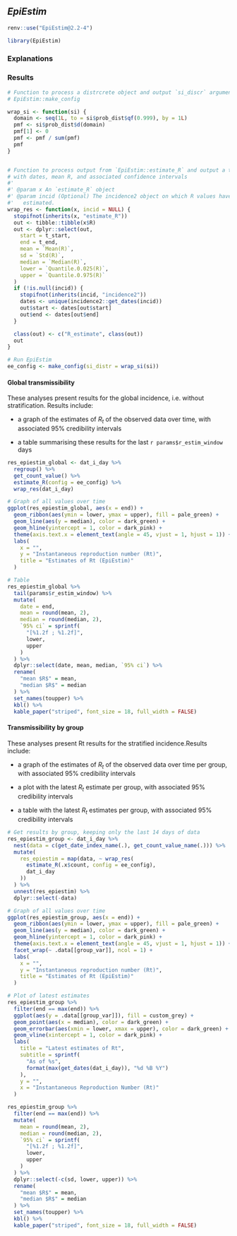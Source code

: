 ## _EpiEstim_ 

```r
renv::use("EpiEstim@2.2-4")
```

```r
library(EpiEstim)
```

### Explanations

### Results

```r
# Function to process a distrcrete object and output `si_discr` argument for
# EpiEstim::make_config

wrap_si <- function(si) {
  domain <- seq(1L, to = si$prob_dist$qf(0.999), by = 1L)
  pmf <- si$prob_dist$d(domain)
  pmf[1] <- 0
  pmf <- pmf / sum(pmf)
  pmf
}


# Function to process output from `EpiEstim::estimate_R` and output a tibble
# with dates, mean R, and associated confidence intervals
#'
#' @param x An `estimate_R` object
#' @param incid (Optional) The incidence2 object on which R values have been
#'   estimated.
wrap_res <- function(x, incid = NULL) {
  stopifnot(inherits(x, "estimate_R"))
  out <- tibble::tibble(x$R)
  out <- dplyr::select(out,
    start = t_start,
    end = t_end,
    mean = `Mean(R)`,
    sd = `Std(R)`,
    median = `Median(R)`,
    lower = `Quantile.0.025(R)`,
    upper = `Quantile.0.975(R)`
  )
  if (!is.null(incid)) {
    stopifnot(inherits(incid, "incidence2"))
    dates <- unique(incidence2::get_dates(incid))
    out$start <- dates[out$start]
    out$end <- dates[out$end]
  }

  class(out) <- c("R_estimate", class(out))
  out
}

# Run EpiEstim
ee_config <- make_config(si_distr = wrap_si(si))
```

#### Global transmissibility

These analyses present results for the global incidence, i.e. without
stratification. Results include:
 
* a graph of the estimates of $R_t$ of the observed data over time, with
associated 95% credibility intervals

* a table summarising these results for the last `r params$r_estim_window` days

```r
res_epiestim_global <- dat_i_day %>%
  regroup() %>%
  get_count_value() %>%
  estimate_R(config = ee_config) %>%
  wrap_res(dat_i_day)
```

```r
# Graph of all values over time
ggplot(res_epiestim_global, aes(x = end)) +
  geom_ribbon(aes(ymin = lower, ymax = upper), fill = pale_green) +
  geom_line(aes(y = median), color = dark_green) +
  geom_hline(yintercept = 1, color = dark_pink) +
  theme(axis.text.x = element_text(angle = 45, vjust = 1, hjust = 1)) +
  labs(
    x = "",
    y = "Instantaneous reproduction number (Rt)",
    title = "Estimates of Rt (EpiEstim)"
  )
```

```r
# Table
res_epiestim_global %>%
  tail(params$r_estim_window) %>%
  mutate(
    date = end,
    mean = round(mean, 2),
    median = round(median, 2),
    `95% ci` = sprintf(
      "[%1.2f ; %1.2f]",
      lower,
      upper
    )
  ) %>%
  dplyr::select(date, mean, median, `95% ci`) %>%
  rename(
    "mean $R$" = mean,
    "median $R$" = median
  ) %>%
  set_names(toupper) %>%
  kbl() %>%
  kable_paper("striped", font_size = 18, full_width = FALSE)
```

#### Transmissibility by group

These analyses present Rt results for the stratified incidence.Results include:

* a graph of the estimates of $R_t$ of the observed data over time per group, with
associated 95% credibility intervals

* a plot with the latest $R_t$ estimate per group, with associated 95% credibility intervals

* a table with the latest $R_t$ estimates per group, with associated 95% credibility intervals

```r
# Get results by group, keeping only the last 14 days of data
res_epiestim_group <- dat_i_day %>%
  nest(data = c(get_date_index_name(.), get_count_value_name(.))) %>%
  mutate(
    res_epiestim = map(data, ~ wrap_res(
      estimate_R(.x$count, config = ee_config),
      dat_i_day
    ))
  ) %>%
  unnest(res_epiestim) %>%
  dplyr::select(-data)
```

```r
# Graph of all values over time
ggplot(res_epiestim_group, aes(x = end)) +
  geom_ribbon(aes(ymin = lower, ymax = upper), fill = pale_green) +
  geom_line(aes(y = median), color = dark_green) +
  geom_hline(yintercept = 1, color = dark_pink) +
  theme(axis.text.x = element_text(angle = 45, vjust = 1, hjust = 1)) +
  facet_wrap(~ .data[[group_var]], ncol = 1) +
  labs(
    x = "",
    y = "Instantaneous reproduction number (Rt)",
    title = "Estimates of Rt (EpiEstim)"
  )
```

```r
# Plot of latest estimates
res_epiestim_group %>%
  filter(end == max(end)) %>%
  ggplot(aes(y = .data[[group_var]]), fill = custom_grey) +
  geom_point(aes(x = median), color = dark_green) +
  geom_errorbar(aes(xmin = lower, xmax = upper), color = dark_green) +
  geom_vline(xintercept = 1, color = dark_pink) +
  labs(
    title = "Latest estimates of Rt",
    subtitle = sprintf(
      "As of %s",
      format(max(get_dates(dat_i_day)), "%d %B %Y")
    ),
    y = "",
    x = "Instantaneous Reproduction Number (Rt)"
  )
```

```r
res_epiestim_group %>%
  filter(end == max(end)) %>%
  mutate(
    mean = round(mean, 2),
    median = round(median, 2),
    `95% ci` = sprintf(
      "[%1.2f ; %1.2f]",
      lower,
      upper
    )
  ) %>%
  dplyr::select(-c(sd, lower, upper)) %>%
  rename(
    "mean $R$" = mean,
    "median $R$" = median
  ) %>%
  set_names(toupper) %>%
  kbl() %>%
  kable_paper("striped", font_size = 18, full_width = FALSE)
```
